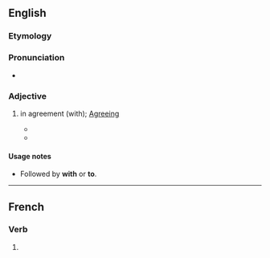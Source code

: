 ==English==

===Etymology===
{{suffix|accord|ant|lang=en}}

===Pronunciation===
* {{a|US}} {{IPA|/əˈkɔɹd.ənt/|lang=en}}

===Adjective===
{{en-adj}}

# in agreement (with); [[agreeing|Agreeing]]
#: {{syn|en|consonant|harmonious|corresponding|conformable|conforming}}
#* {{quote-book|title=The Descent of Man|author=Charles Darwin|year=1871|passage=The breach of this law, even when the breach is known to be strictly '''accordant''' with true morality, has caused many a man more agony than a real crime.}}
#* {{quote-book|title=The Captivity An Oratorio|author=Oliver Goldsmith|passage=And now his voice '''accordant''' to the string.|year=1836}}

====Usage notes====
* {{qualifier|usually}} Followed by '''with''' or '''to'''.

----

==French==

===Verb===
{{head|fr|present participle}}

# {{present participle of|accorder|lang=fr|nocat=1}}